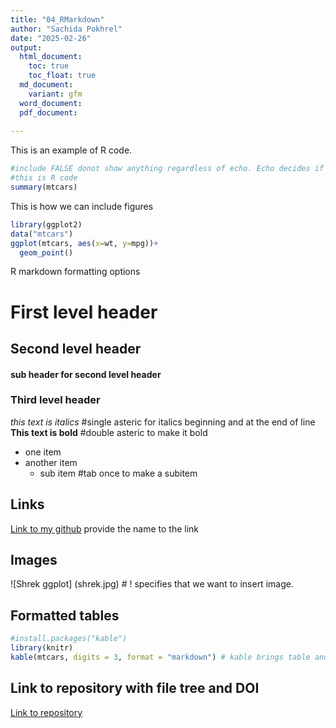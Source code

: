 ```yaml
---
title: "04_RMarkdown"
author: "Sachida Pokhrel"
date: "2025-02-26"
output: 
  html_document:
    toc: true
    toc_float: true
  md_document:
    variant: gfm
  word_document:
  pdf_document:
    
---
```


This is an example of R code.
```r
#include FALSE donot show anything regardless of echo. Echo decides if we can show code or not in the knitted document.If we use include TRUE and echo FALSE, it will not show code but show output.Default is true for both that means shows code and the output
#this is R code
summary(mtcars)
```


This is how we can include figures
```r
library(ggplot2)
data("mtcars")
ggplot(mtcars, aes(x=wt, y=mpg))+
  geom_point()
```

R markdown formatting options

# First level header

## Second level header
#### sub header for second level header
### Third level header

*this text is italics* #single asteric for italics beginning and at the end of line
**This text is bold** #double asteric to make it bold

- one item
- another item
  - sub item #tab once to make a subitem

## Links

[Link to my github](https://github.com/SachidaPokhrel/Class_Reproducibility/)
provide the name to the link

## Images
![Shrek ggplot] (shrek.jpg) # ! specifies that we want to insert image.

## Formatted tables
```r
#install.packages("kable")
library(knitr)
kable(mtcars, digits = 3, format = "markdown") # kable brings table and digits 3 gives 3 digits after decimal
```
 
## Link to repository with file tree and DOI
[Link to repository](https://github.com/SachidaPokhrel/Class_Reproducibility?tab=readme-ov-file)
